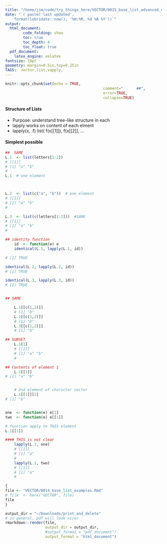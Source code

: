 ```yaml
--- 
title: "/home/jim/code/try_things_here/VECTOR/0015_base_list_advanced_examples.Rmd"
date: "`r paste('last updated', 
    format(lubridate::now(), '%H:%M, %d %B %Y'))`"
output:   
  html_document:  
        code_folding: show
        toc: true 
        toc_depth: 4
        toc_float: true
  pdf_document: 
    latex_engine: xelatex
fontsize: 10pt 
geometry: margin=0.5in,top=0.25in 
TAGS:  vector,list,vapply,  
---
```



```r
knitr::opts_chunk$set(echo = TRUE,  
											comment="      ##",  
											error=TRUE, 
											collapse=TRUE) 
```
#### Structure of Lists
  *  Purpose:  understand tree-like structure in each
  *  lapply works on content of each elment
  *  lapply(x, .f)  list( f(x[[1]]), f(x[[2]], ...

#### Simplest possible
```r


##  SAME
L.1  <- list(letters[1:2])
# [[1]]
# [1] "a" "b"
# 
L.1  # one element



L.2  <- list(c("a", "b"))  # one element
# [[1]]
# [1] "a" "b"
# 

L.3  <- list(c(letters[1:2]))  #SAME
# [[1]]
# [1] "a" "b"
# 

## identity function
    id  <- function(e) e
    identical(L.1, lapply(L.1, id))

# [1] TRUE

identical(L.2, lapply(L.2, id))
# [1] TRUE

identical(L.3, lapply(L.3, id))
# [1] TRUE


## SAME

    L.1[[c(1,2)]]
    # [1] "b"
    L.2[[c(1,2)]]
    # [1] "b"
    L.3[[c(1,2)]]
    # [1] "b"

## SUBSET
    L.1[1]
    # [[1]]
    # [1] "a" "b"
    # 

## Contents of element 1
    L.1[[1]]
# [1] "a" "b"


    # 2nd element of character vector
    L.1[[1]][2]
# [1] "b"


one  <- function(e) e[1]
two  <- function(e) e[[1]]

# function apply to THIS element
L.1[[1]]

#### THIS is not clear
    lapply(L.1, one)
    # [[1]]
    # [1] "a"
    # 
    lapply(L.1, two)
    # [[1]]
    # [1] "a"
    # 

```


```r
{
file <- "VECTOR/0014_base_list_examples.Rmd"
# file  <- here("VECTOR", file)
file
}

output_dir = "~/Downloads/print_and_delete"
# in general, pdf will look nicer
rmarkdown::render(file,
                  output_dir = output_dir,
                  #output_format = "pdf_document")
                  output_format = "html_document")

```
